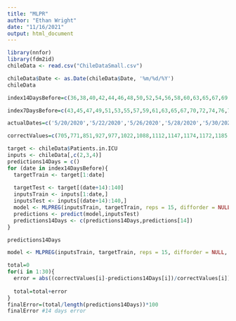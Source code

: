 ---
title: "MLPR"
author: "Ethan Wright"
date: "11/16/2021"
output: html_document
---


```{r}
library(nnfor)
library(fdm2id)
chileData <- read.csv("ChileDataSmall.csv")

chileData$Date <- as.Date(chileData$Date, '%m/%d/%Y')
chileData
```

```{r}
index14DaysBefore=c(36,38,40,42,44,46,48,50,52,54,56,58,60,63,65,67,69,71,73,75,77,79,80,84,87,91,94,98,101,105)

index7DaysBefore=c(43,45,47,49,51,53,55,57,59,61,63,65,67,70,72,74,76,78,80,82,84,86,87,91,94,98,101,105,108,112)

actualDates=c('5/20/2020','5/22/2020','5/26/2020','5/28/2020','5/30/2020','6/1/2020','6/3/2020','6/5/2020','6/7/2020','6/9/2020','6/11/2020','6/13/2020','6/16/2020','6/18/2020','6/20/2020','6/22/2020','6/24/2020','6/26/2020','6/28/2020','6/30/2020','7/2/2020','7/3/2020','7/7/2020','7/10/2020','7/14/2020','7/17/2020','7/21/2020','7/24/2020','7/28/2020')

correctValues=c(705,771,851,927,977,1022,1088,1112,1147,1174,1172,1185,1207,1271,1372,1437,1469,1482,1479,1533,1499,1493,1498,1453,1422,1376,1260,1185,1109,1026)
```


```{r}
target <- chileData$Patients.in.ICU
inputs <- chileData[,c(2,3,4)]
predictions14Days = c()
for (date in index14DaysBefore){
  targetTrain <- target[1:date]
  
  targetTest <- target[(date+14):140]
  inputsTrain <- inputs[1:date,]
  inputsTest <- inputs[(date+14):140,]
  model <- MLPREG(inputsTrain, targetTrain, reps = 15, difforder = NULL, xreg.lags = list(7,7,11,11), hd = c(5,10,10,5), inputsTest=inputsTest, targetsTest=targetTest)
  predictions <- predict(model,inputsTest)
  predictions14Days <- c(predictions14Days,predictions[14])
}
```
```{r}
predictions14Days
```

```{r}
model <- MLPREG(inputsTrain, targetTrain, reps = 15, difforder = NULL, xreg.lags = list(7,7,11,11), hd = c(5,10,10,5), inputsTest=inputsTest, targetsTest=targetTest)

```

```{r}
total=0
for(i in 1:30){
  error = abs((correctValues[i]-predictions14Days[i])/correctValues[i])
  
  total=total+error
}
finalError=(total/length(predictions14Days))*100
finalError #14 days error
```


